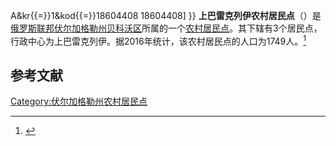 {{Infobox Settlement
| official_name = 上巴雷克列伊农村居民点
| native_name = Верхнебалыклейское сельское поселение
| settlement_type = [[农村居民点|农村居民点]]
| pushpin_map = European Russia
| pushpin_map_caption = 在[[歐洲俄羅斯|俄羅斯歐洲部分]]的位置
| subdivision_type = [[国家|国家]]
| subdivision_type1 = [[州_(俄罗斯)|州]]
| subdivision_type2 = [[区_(苏联)|区]]
| subdivision_name = {{RUS}}
| subdivision_name1 = [[伏尔加格勒州|伏尔加格勒州]]
| subdivision_name2 = [[贝科沃区|贝科沃区]]
| seat_type = 行政中心
| seat = 上巴雷克列伊
| population_as_of=2016
| population_footnotes = <ref name=stat />
| population_total = 1749
| coordinates_display = inline,title
| latd = 49 | latm = 32 | lats = 05 | latNS = N
| longd = 45 | longm = 10 | longs = 31 | longEW = E
| timezone = [[莫斯科时间|MSK]]
| utc_offset = +3
| blank_name = [[俄罗斯市政土地区划代码|OKTMO编码]]
| blank_info = [http://classif.spb.ru/classificators/view/tma.php?st{{=}}A&kr{{=}}1&kod{{=}}18604408 18604408]
}}
'''上巴雷克列伊农村居民点'''（{{lang-ru|Верхнебалыклейское сельское поселение}}）是[[俄罗斯联邦|俄罗斯联邦]][[伏尔加格勒州|伏尔加格勒州]][[贝科沃区|贝科沃区]]所属的一个[[农村居民点|农村居民点]]。其下辖有3个居民点，行政中心为上巴雷克列伊。据2016年统计，该农村居民点的人口为1749人。<ref name=stat>{{cite web | url = http://www.gks.ru/free_doc/doc_2016/bul_dr/mun_obr2016.rar | title = Численность населения Российской Федерации по муниципальным образованиям на 1 января 2016 года | language = ru | accessdate = 2016-12-18 | archive-date = 2019-05-13 | archive-url = https://web.archive.org/web/20190513150350/http://www.gks.ru/free_doc/doc_2016/bul_dr/mun_obr2016.rar | dead-url = no }}</ref>

== 参考文献 ==
{{reflist}}

{{Russia-stub}}

[[Category:伏尔加格勒州农村居民点|Category:伏尔加格勒州农村居民点]]